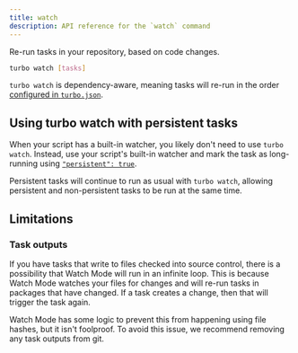 ```yaml
---
title: watch
description: API reference for the `watch` command
---
```


Re-run tasks in your repository, based on code changes.

```bash title="Terminal"
turbo watch [tasks]
```

`turbo watch` is dependency-aware, meaning tasks will re-run in the order [configured in `turbo.json`](/repo/docs/reference/configuration).

## Using turbo watch with persistent tasks

When your script has a built-in watcher, you likely don't need to use `turbo watch`. Instead, use your script's built-in watcher and mark the task as long-running using [`"persistent": true`](/repo/docs/reference/configuration#persistent).

Persistent tasks will continue to run as usual with `turbo watch`, allowing persistent and non-persistent tasks to be run at the same time.

## Limitations

### Task outputs

If you have tasks that write to files checked into source control, there is a possibility that Watch Mode will run in an infinite loop. This is because Watch Mode watches your
files for changes and will re-run tasks in packages that have changed. If a task creates a change, then that will trigger the task again.

Watch Mode has some logic to prevent this from happening using file hashes, but it isn't foolproof. To avoid this issue, we recommend removing any task outputs from git.
